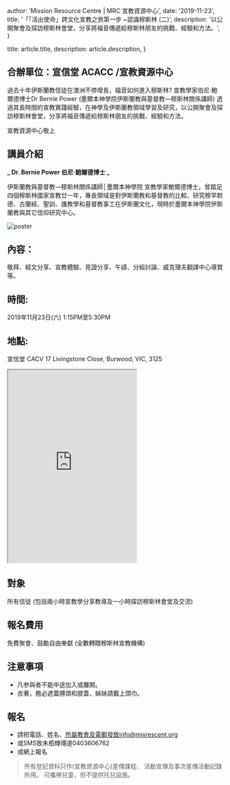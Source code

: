 
  author: 'Mission Resource Centre | MRC 宣教資源中心',
  date: '2019-11-23',
  title: '「「活出使命」跨文化宣教之旅第一步 ~認識穆斯林 (二)',
  description:
    '以公開聚會及探訪穆斯林會堂，分享將福音傳遞給穆斯林朋友的挑戰、經驗和方法。',
}

  title: article.title,
  description: article.description,
}


## 合辦單位：宣信堂 ACACC /宣教資源中心

過去十年伊斯蘭教信徒在澳洲不停增長，福音如何進入穆斯林? 宣教學家伯尼·鮑爾德博士Dr Bernie Power (墨爾本神學院伊斯蘭教與基督教—穆斯林關係講師) 透過其長時間的宣教實踐經驗，在神學及伊斯蘭教領域學習及研究，以公開聚會及探訪穆斯林會堂，分享將福音傳遞給穆斯林朋友的挑戰、經驗和方法。

宣教資源中心敬上

## 講員介紹

**_ Dr. Bernie Power 伯尼·鮑爾德博士 _**

伊斯蘭教與基督教—穆斯林關係講師│墨爾本神學院
宣教學家鮑爾德博士，曾踏足四個穆斯林國家宣教廿一年，專長領域是對伊斯蘭教和基督教的比較、研究穆罕默德、古蘭經、聖訓、護教學和基督教事工在伊斯蘭文化，現時於墨爾本神學院伊斯蘭教與其它信仰研究中心。

<Image src={poster} alt="poster" />

## 內容：

敬拜、經文分享、宣教體驗、見證分享、午𧬆、分組討論、威克理夫翻譯中心導賞等。

## 時間:

2019年11月23日(六) 1:15PM至5:30PM

## 地點:

宣信堂 CACV
17 Livingstone Close, Burwood, VIC, 3125

<style jsx>{`
  iframe {
    width: 100%;
    max-width: 600px;
  }

  @media (max-width: 600px) {
    iframe {
      width: 100%;
    }
  }
`}</style>

<iframe
  src="https://www.google.com/maps/embed?pb=!1m18!1m12!1m3!1d3150.073013013073!2d145.116073315258!3d-37.853073079748!2m3!1f0!2f0!3f0!3m2!1i1024!2i768!4f13.1!3m3!1m2!1s0x6ad642f1b1b1b1b1%3A0x1f1f1f1f1f1f1f1f!2s17%20Livingstone%20Close%2C%20Burwood%20VIC%203125!5e0!3m2!1sen!2sau!4v1635363660004!5m2!1sen!2sau"
  height="450"
  style={{ border: '0' }}
  allowfullscreen=""
  loading="lazy"
></iframe>

## 對象

所有信徒
(包括兩小時宣教學分享教導及一小時探訪穆斯林會堂及交流)

## 報名費用

免費聚會、鼓勵自由奉獻 (全數轉贈穆斯林宣教機構)

## 注意事項

- 凡参與者不能中途加入或離開。
- 衣著，務必遮蓋膊頭和膝蓋，姊妹請戴上頭巾。
  ​

## 報名

- 請把電話、姓名、所屬教會及電郵發致info@misrescent.org
- 或SMS致朱栢輝傳道0403606762
- 或網上報名

> 所有登記資科只作(宣教資源中心)差傳課程、 活動宣傳及事次差傳活動記錄所用。
> 可攜帶兒童，但不提供托兒設施。
